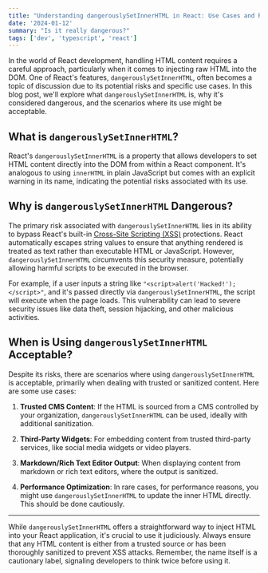 ```yaml
---
title: "Understanding dangerouslySetInnerHTML in React: Use Cases and Risks"
date: '2024-01-12'
summary: "Is it really dangerous?"
tags: ['dev', 'typescript', 'react']
---
```


In the world of React development, handling HTML content requires a careful approach, particularly when it comes to injecting raw HTML into the DOM. One of React's features, `dangerouslySetInnerHTML`, often becomes a topic of discussion due to its potential risks and specific use cases. In this blog post, we'll explore what `dangerouslySetInnerHTML` is, why it's considered dangerous, and the scenarios where its use might be acceptable.

## What is `dangerouslySetInnerHTML`?

React's `dangerouslySetInnerHTML` is a property that allows developers to set HTML content directly into the DOM from within a React component. It's analogous to using `innerHTML` in plain JavaScript but comes with an explicit warning in its name, indicating the potential risks associated with its use.

## Why is `dangerouslySetInnerHTML` Dangerous?

The primary risk associated with `dangerouslySetInnerHTML` lies in its ability to bypass React's built-in [Cross-Site Scripting (XSS)](https://owasp.org/www-community/attacks/xss/) protections. React automatically escapes string values to ensure that anything rendered is treated as text rather than executable HTML or JavaScript. However, `dangerouslySetInnerHTML` circumvents this security measure, potentially allowing harmful scripts to be executed in the browser.

For example, if a user inputs a string like `"<script>alert('Hacked!');</script>"`, and it's passed directly via `dangerouslySetInnerHTML`, the script will execute when the page loads. This vulnerability can lead to severe security issues like data theft, session hijacking, and other malicious activities.

## When is Using `dangerouslySetInnerHTML` Acceptable?

Despite its risks, there are scenarios where using `dangerouslySetInnerHTML` is acceptable, primarily when dealing with trusted or sanitized content. Here are some use cases:

1. **Trusted CMS Content**: If the HTML is sourced from a CMS controlled by your organization, `dangerouslySetInnerHTML` can be used, ideally with additional sanitization.

2. **Third-Party Widgets**: For embedding content from trusted third-party services, like social media widgets or video players.

3. **Markdown/Rich Text Editor Output**: When displaying content from markdown or rich text editors, where the output is sanitized.

4. **Performance Optimization**: In rare cases, for performance reasons, you might use `dangerouslySetInnerHTML` to update the inner HTML directly. This should be done cautiously.

---

While `dangerouslySetInnerHTML` offers a straightforward way to inject HTML into your React application, it's crucial to use it judiciously. Always ensure that any HTML content is either from a trusted source or has been thoroughly sanitized to prevent XSS attacks. Remember, the name itself is a cautionary label, signaling developers to think twice before using it.